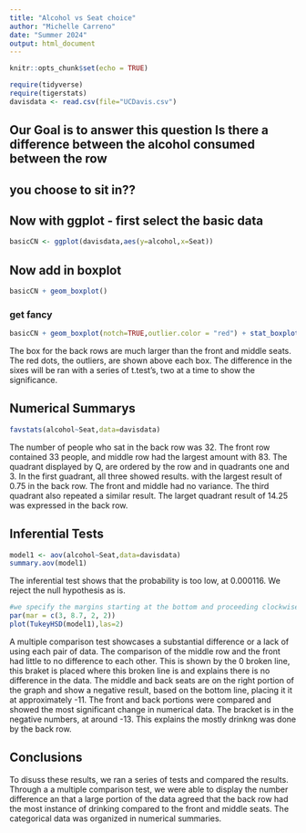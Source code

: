 ```yaml
---
title: "Alcohol vs Seat choice"
author: "Michelle Carreno"
date: "Summer 2024"
output: html_document
---
```


```r
knitr::opts_chunk$set(echo = TRUE)
```

```r
require(tidyverse)
require(tigerstats)
davisdata <- read.csv(file="UCDavis.csv")
```
## Our Goal is to answer this question Is there a difference between the alcohol consumed between the row
## you choose to sit in??

## Now with ggplot - first select the basic data

```r
basicCN <- ggplot(davisdata,aes(y=alcohol,x=Seat))
```
## Now add in boxplot

```r
basicCN + geom_boxplot()
```
  
  
### get fancy  

```r
basicCN + geom_boxplot(notch=TRUE,outlier.color = "red") + stat_boxplot(geom ='errorbar') + labs(title="Fancy notch boxplot \n with 2 lines")
```


The box for the back rows are much larger than the front and middle seats. The red dots, the outliers, are shown above each box. The difference in the sixes will be ran with a series of t.test's, two at a time to show the significance. 

## Numerical Summarys 

```r
favstats(alcohol~Seat,data=davisdata)
```

The number of people who sat in the back row was 32. The front row contained 33 people, and middle row had the largest amount with 83. The quadrant displayed by Q, are ordered by the row and in quadrants one and 3. In the first guadrant, all three showed results. with the largest result of 0.75 in the back row. The front and middle had no variance. The third quadrant also repeated a similar result. The larget quadrant result of 14.25 was expressed in the back row.  


## Inferential Tests

```r
model1 <- aov(alcohol~Seat,data=davisdata)
summary.aov(model1)
```

The inferential test shows that the probability is too low, at 0.000116. We reject the null hypothesis as is.
 


```r
#we specify the margins starting at the bottom and proceeding clockwise - thus 8.7 is the left side margin to hold the names of the factors
par(mar = c(3, 8.7, 2, 2))
plot(TukeyHSD(model1),las=2)
```


A multiple comparison test showcases a substantial difference or a lack of using each pair of data. The comparison of the middle row and the front had little to no difference to each other.  This is shown by the 0 broken line, this braket is placed where this broken line is and explains there is no difference in the data. The middle and back seats are on the right portion of the graph and show a negative result, based on the bottom line, placing it it at approximately -11. The front and back portions were compared and showed the most significant change in numerical data. The bracket is in the negative numbers, at around -13. This explains the mostly drinkng was done by the back row.   


## Conclusions

To disuss these results, we ran a series of tests and compared the results. Through a a multiple comparison test, we were able to display the number difference an that a large portion of the data agreed that the back row had the most instance of drinking compared to the front and middle seats. The categorical data was organized in numerical summaries.   
